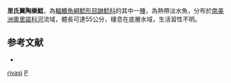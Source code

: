 {{Speciesbox
| taxon = Pterodoras rivasi
| binomial_authority = [[Fernández-Yépez|Fernández-Yépez]], 1950
| status = NE
| status_system = IUCN3.1
| synonyms = *''Apuredoras rivasi'', Fernández-Yépez, 1950 
*''Sachsdoras apurensis'', Fernández-Yépez, 1968 
*''Pterodoras angeli'', Fernández-Yépez, 1968 
}}

'''里氏翼陶樂鯰'''，為[[輻鰭魚綱|輻鰭魚綱]][[鯰形目|鯰形目]][[鼬鯰科|鼬鯰科]]的其中一[[種|種]]，為熱帶淡水魚，分布於[[南美洲|南美洲]][[奧里諾科河|奧里諾科河]]流域，體長可達55公分，棲息在底層水域，生活習性不明。

==参考文献==
*{{FishBase_species|genus=Pterodoras|species=rivasi|year=2015|month=7}}

{{Taxonbar}}
[[Category:翼陶樂鯰屬|rivasi]]
[[Category:1950年描述的魚類|P]]